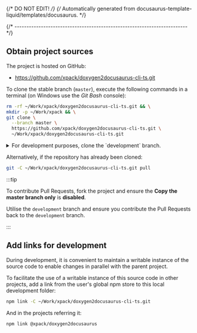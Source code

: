 {/* DO NOT EDIT! */}
{/* Automatically generated from docusaurus-template-liquid/templates/docusaurus. */}


{/* ------------------------------------------------------------------------ */}

## Obtain project sources

The project is hosted on GitHub:

- https://github.com/xpack/doxygen2docusaurus-cli-ts.git

<BranchesDetails />

To clone the stable branch (`master`), execute the following commands in a
terminal (on Windows use the _Git Bash_ console):

```sh
rm -rf ~/Work/xpack/doxygen2docusaurus-cli-ts.git && \
mkdir -p ~/Work/xpack && \
git clone \
  --branch master \
  https://github.com/xpack/doxygen2docusaurus-cli-ts.git \
  ~/Work/xpack/doxygen2docusaurus-cli-ts.git
```

<details>
<summary>For development purposes, clone the `development` branch.</summary>

```sh
rm -rf ~/Work/xpack/doxygen2docusaurus-cli-ts.git && \
mkdir -p ~/Work/xpack && \
git clone \
  --branch development \
  https://github.com/xpack/doxygen2docusaurus-cli-ts.git \
  ~/Work/xpack/doxygen2docusaurus-cli-ts.git
```

</details>

Alternatively, if the repository has already been cloned:

```sh
git -C ~/Work/xpack/doxygen2docusaurus-cli-ts.git pull
```

:::tip

To contribute Pull Requests, fork the project and ensure the **Copy the master branch only** is **disabled**.

Utilise the `development` branch and ensure you contribute the
Pull Requests back to the `development` branch.

:::

## Add links for development

During development, it is convenient to maintain a writable instance of the
source code to enable changes in parallel with the parent project.

To facilitate the use of a writable instance of this source code in other
projects, add a link from the user's global npm store to this local
development folder:

```sh
npm link -C ~/Work/xpack/doxygen2docusaurus-cli-ts.git
```

And in the projects referring it:

```sh
npm link @xpack/doxygen2docusaurus
```

